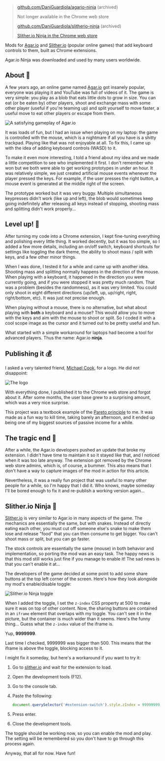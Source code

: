 > [github.com/DaniGuardiola/agario-ninja](https://github.com/DaniGuardiola/agario-ninja) (archived)
>
> Not longer available in the Chrome web store
>
> [github.com/DaniGuardiola/slitherio-ninja](https://github.com/DaniGuardiola/slitherio-ninja) (archived)
>
> [Slither.io Ninja in the Chrome web store](https://chrome.google.com/webstore/detail/slitherio-ninja-wasd-and/eolomglgggfcbbcmfohojmakeolmbbjn)

Mods for [Agar.io](https://agar.io) and [Slither.io](https://slither.io) (popular online games) that add keyboard controls to them, built as Chrome extensions.

Agar.io Ninja was downloaded and used by many users worldwide.

## About 📃

A few years ago, an online game named [Agar.io](https://agar.io) got insanely popular, everyone was playing it and YouTube was full of videos of it. The game is very simple: you play as a blob that eats little dots to grow in size. You can eat (or be eaten by) other players, shoot and exchange mass with some other player (useful if you're teaming up) and split yourself to move faster, a useful move to eat other players or escape from them.

![A satisfying gameplay of Agar.io](/projects/agario-slitherio-ninja/agario_demo.webp)

It was loads of fun, but I had an issue when playing on my laptop: the game is controlled with the mouse, which is a nightmare if all you have is a shitty trackpad. Playing like that was not enjoyable at all. To fix this, I came up with the idea of adding keyboard controls (WASD) to it.

To make it even more interesting, I told a friend about my idea and we made a little competition to see who implemented it first. I don't remember who won but we both were able to get working prototypes in under an hour. It was relatively simple, we just created artificial mouse events whenever the player pressed the keys. For example, if the user presses the right button, a mouse event is generated at the middle right of the screen.

The prototype worked but it was very buggy. Multiple simultaneous keypresses didn't work (like up and left), the blob would sometimes keep going indefinitely after releasing all keys instead of stopping, shooting mass and splitting didn't work properly...

## Level up! 🍄

After turning my code into a Chrome extension, I kept fine-tuning everything and polishing every little thing. It worked decently, but it was too simple, so I added a few more details, including an on/off switch, keyboard shortcuts for settings like toggling the dark theme, the ability to shoot mass / split with keys, and a few other minor things.

When I was done, I tested it for a while and came up with another idea. Shooting mass and splitting normally happens in the direction of the mouse. When playing with a keyboard, it happened in the direction you were currently going, and if you were stopped it was pretty much random. That was a problem (besides the randomness), as it was very limited. You could only shoot in eight different directions (up/left, up, up/right, right, right/bottom, etc). It was just not precise enough.

When playing without a mouse, there is no alternative, but what about playing with **both** a keyboard and a mouse? This would allow you to move with the keys and aim with the mouse to shoot or split. So I coded it with a cool scope image as the cursor and it turned out to be pretty useful and fun.

What started with a simple workaround for laptops had become a tool for advanced players. Thus the name: Agar.io **ninja**.

## Publishing it 💰

I asked a very talented friend, [Michael Cook](https://cookicons.co/), for a logo. He did not disappoint:

![The logo](/projects/agario-slitherio-ninja/logo.png)

With everything done, I published it to the Chrome web store and forgot about it. After some months, the user base grew to a surprising amount, which was a very nice surprise.

This project was a textbook example of the [Pareto principle](https://en.wikipedia.org/wiki/Pareto_principle) to me. It was made as a fun way to kill time, taking barely an afternoon, and it ended up being one of my biggest sources of passive income for a while.

## The tragic end 🙁

After a while, the Agar.io developers pushed an update that broke my extension. I didn't have time to maintain it so it stayed like that, and I noticed when it was too late anyway. The extension got removed by the Chrome web store admins, which is, of course, a bummer. This also means that I don't have a way to capture images of the mod in action for this article.

Nevertheless, it was a really fun project that was useful to many other people for a while, so I'm happy that I did it. Who knows, maybe someday I'll be bored enough to fix it and re-publish a working version again...

## Slither.io Ninja 🐛

[Slither.io](https://slither.io) is very similar to Agar.io in many aspects of the game. The mechanics are essentially the same, but with snakes. Instead of directly eating each other, you must cut off someone else's snake to make them lose and release "food" that you can then consume to get bigger. You can't shoot mass or split, but you can go faster.

The stock controls are essentially the same (mouse) in both behavior and implementation, so porting the mod was an easy task. The happy news is that this mod still works just fine if you manage to enable it! The sad news is that you can't enable it at...

The developers of the game decided at some point to add some share buttons at the top left corner of the screen. Here's how they look alongside my mod's enable/disable toggle:

![Slither.io Ninja toggle](/projects/agario-slitherio-ninja/iframe.png)

When I added the toggle, I set the `z-index` CSS property at 500 to make sure it was on top of other content. Now, the sharing buttons are contained in an `iframe` element that overlaps with my toggle. You can't see it in the picture, but the container is much wider than it seems. Here's the funny thing... Guess what the `z-index` value of the iframe is.

Yup, **9999999**.

Last time I checked, 9999999 was bigger than 500. This means that the iframe is above the toggle, blocking access to it.

I might fix it someday, but here's a workaround if you want to try it:

1. Go to [slither.io](https://slither.io) and wait for the extension to load.
1. Open the development tools (F12).
1. Go to the console tab.
1. Paste the following:

   ```javascript
   document.querySelector('#extension-switch').style.zIndex = 99999999
   ```

1. Press enter.
1. Close the development tools.

The toggle should be working now, so you can enable the mod and play. The setting will be remembered so you don't have to go through this process again.

Anyway, that all for now. Have fun!
